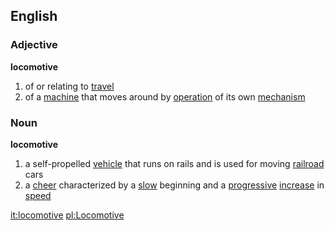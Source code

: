 ==English==
===Adjective===
'''locomotive'''

#of or relating to [[travel]]
#of a [[machine]] that moves around by [[operation]] of its own [[mechanism]]

===Noun===
'''locomotive'''

#a self-propelled [[vehicle]] that runs on rails and is used for moving [[railroad]] cars
#a [[cheer]] characterized by a [[slow]] beginning and a [[progressive]] [[increase]] in [[speed]]

[[it:locomotive]]
[[pl:Locomotive]]